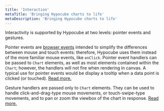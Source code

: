 ```yaml
---
title: 'Interaction'
metaTitle: 'Bringing Hypocube charts to life'
metaDescription: 'Bringing Hypocube charts to life'
---
```


Interactivity is supported by Hypocube at two levels: pointer events and gestures.

Pointer events are [browser events](https://developer.mozilla.org/en-US/docs/Web/API/Pointer_events) intended to simplify the differences between mouse and touch events: therefore, Hypocube uses them instead of the more familiar mouse events, like `onClick`. Pointer event handlers can be passed to `Chart` elements, as well as most elements contained within the `Chart`; however, the handlers will not fire when rendering in canvas. A typical use for pointer events would be display a tooltip when a data point is clicked (or touched). [Read more.](/interaction/1-pointer-events)

Gesture handlers are passed only to `Chart` elements. They can be used to handle click-and-drag-type mouse movements, or touch-swipe-type movements, and to pan or zoom the viewbox of the chart in response. [Read more.](/interaction/4-handling-gestures/)

